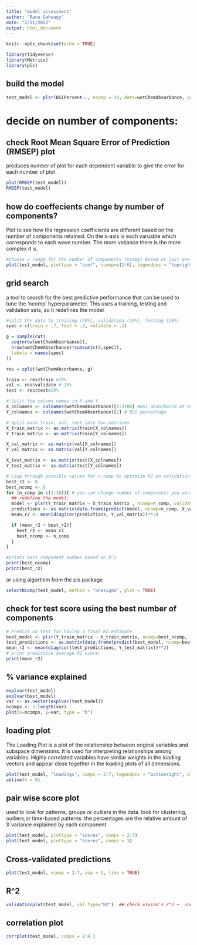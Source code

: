 ```yaml
---
title: "model assessment"
author: "Rana Gahwagy"
date: "2/21/2022"
output: html_document
---
```


```r
knitr::opts_chunk$set(echo = TRUE)
```

```r
library(tidyverse)
library(Metrics)
library(pls)
```

## build the model

```r

test_model <- plsr(BSiPercent~., ncomp = 10, data=wetChemAbsorbance, validation = "CV", segments = 10)
```

# decide on number of components: 
## check Root Mean Square Error of Prediction (RMSEP) plot
produces number of plot for each dependent variable to give the error for each number of plot
```r
plot(RMSEP(test_model))
RMSEP(test_model)
```
## how do coeffecients change by number of components?
Plot to see how the regression coefficients are different based on the number of components retained. On the x-axis is each varuable which corresponds to each wave number. The more vatiance there is the more complex it is.  

```r
#choose a range for the number of components (ncomp) based or just one
plot(test_model, plottype = "coef", ncomp=c(2:6), legendpos = "topright")
```
## grid search 
a tool to search for the best predictive performance that can be used to tune the 'ncomp' hyperparameter. This uses a training, testing and validation sets, so it redefines the model 

```r
#split the data to training (70%), validation (10%), testing (20%)
spec = c(train = .7, test = .2, validate = .1)

g = sample(cut(
  seq(nrow(wetChemAbsorbance)), 
  nrow(wetChemAbsorbance)*cumsum(c(0,spec)),
  labels = names(spec)
))

res = split(wetChemAbsorbance, g)

train <- res$train #70%
val <- res$validate # 10%
test <- res$test#20%

# Split the column names in X and Y
X_colnames <- colnames(wetChemAbsorbance)[4:3700] #BSi absorbance at each wavenumber
Y_colnames <- colnames(wetChemAbsorbance)[2] # BSi percentage  

# Split each train, val, test into two matrices
X_train_matrix <- as.matrix(train[X_colnames])
Y_train_matrix <- as.matrix(train[Y_colnames])

X_val_matrix <- as.matrix(val[X_colnames])
Y_val_matrix <- as.matrix(val[Y_colnames])

X_test_matrix <- as.matrix(test[X_colnames])
Y_test_matrix <- as.matrix(test[Y_colnames])

# Loop through possible values for n_comp to optimize R2 on validation data
best_r2 <- 0
best_ncomp <- 0
for (n_comp in c(1:10)){ # you can change number of components you want to test here
  ## redefine the model: 
  model <- plsr(Y_train_matrix ~ X_train_matrix , ncomp=n_comp, validation='CV' ) #validation method changes r2
  predictions <- as.matrix(data.frame(predict(model, ncomp=n_comp, X_val_matrix)))
  mean_r2 <- mean(diag(cor(predictions, Y_val_matrix))**2)

  if (mean_r2 > best_r2){
    best_r2 <- mean_r2
    best_ncomp <- n_comp
  }
}

#prints best component number based on R^2
print(best_ncomp)
print(best_r2)
```
or using algorthim from the pls package
```r
selectNcomp(test_model, method = "onesigma", plot = TRUE)
```

## check for test score using the best number of components
```r
# Predict on test for having a final R2 estimate
best_model <- plsr(Y_train_matrix ~ X_train_matrix, ncomp=best_ncomp,  validation='LOO')
test_predictions <- as.matrix(data.frame(predict(best_model, ncomp=best_ncomp, X_test_matrix))) 
mean_r2 <- mean(diag(cor(test_predictions, Y_test_matrix))**2)
# print predictive average R2 score:
print(mean_r2)
```

## % variance explained
```r
explvar(test_model)
explvar(best_model)
var <- as.vector(explvar(test_model))
ncomps <- 1:length(var)
plot(x=ncomps, y=var, type = "b")

```
## loading plot
The Loading Plot is a plot of the relationship between original variables and subspace dimensions. It is used for interpreting relationships among variables. Highly correlated variables have similar weights in the loading vectors and appear close together in the loading plots of all dimensions.
```r
plot(test_model, "loadings", comps = 2:7, legendpos = "bottomright", xlab = "nm")
abline(h = 0)
```

## pair wise score plot 
used to look for patterns, groups or outliers in the data. look for clustering, outliers,or time-based patterns. the percentages are the relative amount of X variance explained by each component.
```r
plot(test_model, plottype = "scores", comps = 2:7)
plot(test_model, plottype = "scores", comps = 3)
```
## Cross-validated predictions
```r
plot(test_model, ncomp = 2:7, asp = 1, line = TRUE)
```

## R^2

```r
validationplot(test_model, val.type="R2")  ## check vivian's r^2 +  understad where it is coming from
```

## correlation plot 
```r
corrplot(test_model, comps = 2:4 )
```


